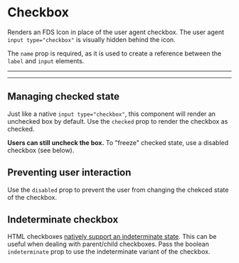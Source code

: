 

<Meta title="Forms|Checkbox" decorators={[withKnobs]} component={Checkbox} />

# Checkbox

Renders an FDS Icon in place of the user agent checkbox. The user agent `input
type="checkbox"` is visually hidden behind the icon.

The `name` prop is required, as it is used to create a reference between the `label` and
`input` elements.

<hr />

<Story name="Knobs">
  <Checkbox
    indeterminate={boolean('indeterminate', false)}
    disabled={boolean('disabled', false)}
    name="default-checked"
    label={text('label', 'Checkbox label')}
  />
</Story>

<hr />

<Props of={Checkbox} />

## Managing checked state

Just like a native `input type="checkbox"`, this component will render an unchecked box by
default. Use the `checked` prop to render the checkbox as checked.

**Users can still uncheck the box.** To "freeze" checked state, use a disabled checkbox
(see below).

<Preview>
  <Story name="Managing checked state">
    <Checkbox checked name="default-checked" label="Checked by default" />
  </Story>
</Preview>

## Preventing user interaction

Use the `disabled` prop to prevent the user from changing the chekced state of the
checkbox.

<Preview>
  <Story name="Disabled checkboxes">
    <React.Fragment>
      <div>
        <Checkbox disabled name="disabled-unchecked" label="Disabled unchecked" />
      </div>
      <div>
        <Checkbox disabled checked name="disabled-checked" label="Disabled checked" />
      </div>
    </React.Fragment>
  </Story>
</Preview>

## Indeterminate checkbox

HTML checkboxes [natively support an indeterminate state](https://developer.mozilla.org/en-US/docs/Web/HTML/Element/input/checkbox#Using_checkbox_inputs).
This can be useful when dealing with parent/child checkboxes. Pass the boolean
`indeterminate` prop to use the indeterminate variant of the checkbox.

<Preview>
  <Story name="Indeterminate checkboxes">
    <Checkbox indeterminate name="notsureif" label="Indeterminate checkbox" />
  </Story>
</Preview>
